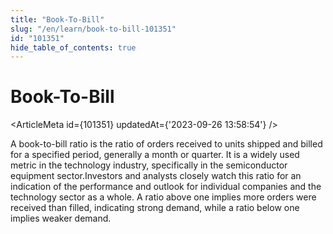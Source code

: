 ```yaml
---
title: "Book-To-Bill"
slug: "/en/learn/book-to-bill-101351"
id: "101351"
hide_table_of_contents: true
---
```



# Book-To-Bill

<ArticleMeta id={101351} updatedAt={'2023-09-26 13:58:54'} />
<div className='border-solid border-b border-t-0 my-4 border-[var(--ifm-color-gray-300)]' />

A book-to-bill ratio is the ratio of orders received to units shipped and billed for a specified period, generally a month or quarter. It is a widely used metric in the technology industry, specifically in the semiconductor equipment sector.Investors and analysts closely watch this ratio for an indication of the performance and outlook for individual companies and the technology sector as a whole. A ratio above one implies more orders were received than filled, indicating strong demand, while a ratio below one implies weaker demand.
